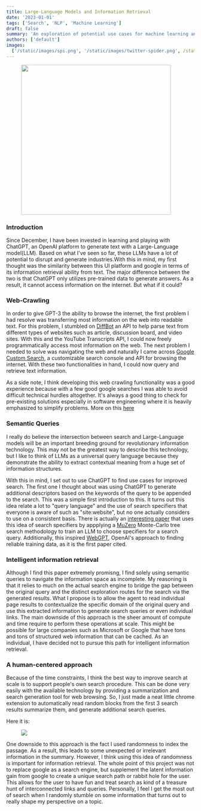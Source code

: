 ```yaml
---
title: Large-Language Models and Information Retrieval
date: '2023-01-01'
tags: ['Search', 'NLP', 'Machine Learning']
draft: false
summary: 'An exploration of potential use cases for machine learning and improved search'
authors: ['default']
images:
  ['/static/images/spi.png', '/static/images/twitter-spider.png', /static/images/spider-crawl.png/]
---
```


<figure>
  <img src="/static/images/spider-crawl.png/" width="400px" height="400px" />
</figure>

### Introduction

Since December, I have been invested in learning and playing with ChatGPT, an OpenAI platform to generate text with a Large-Language model(LLM). Based on what I've seen so far,
these LLMs have a lot of potential to disrupt and generate industries.With this in mind, my first thought was the similarity between this UI platform
and google in terms of its information retrieval ability from text. The major difference between the two is that ChatGPT only utilizes pre-trained data to generate answers.
As a result, it cannot access information on the internet. But what if it could?

### Web-Crawling

In order to give GPT-3 the ability to browse the internet, the first problem I had resolve was transferring most information on the web into
readable text. For this problem, I stumbled on [DiffBot](https://app.diffbot.com/extract/) an API to help parse text from different types of websites such as article, discussion board, and video sites.
With this and the YouTube Transcripts API, I could now freely programmatically access most information on the web. The next problem I needed to solve was navigating the web and naturally I came across
[Google Custom Search](https://programmablesearchengine.google.com/about/), a customizable search console and API for browsing the internet. With these two functionalities in hand, I could now query and
retrieve text information.

As a side note, I think developing this web crawling functionality was a good experience because with a few good google searches I was able to avoid
difficult technical hurdles altogether. It's always a good thing to check for pre-existing solutions especially in software engineering where it is heavily
emphasized to simplify problems. More on this [here](https://www.youtube.com/watch?v=BnIz7H5ruy0)

### Semantic Queries

I really do believe the intersection between search and Large-Language models will be an important breeding ground for revolutionary information technology.
This may not be the greatest way to describe this technology, but I like to think of LLMs as a universal query language because they demonstrate the ability to extract contextual meaning from
a huge set of information structures.

With this in mind, I set out to use ChatGPT to find use cases for improved search. The first one I thought about was using ChatGPT to generate
additional descriptors based on the keywords of the query to be appended to the search. This was a simple first introduction to this. It turns out this
idea relate a lot to "query language" and the use of search specifiers that everyone is aware of such as "site:website", but no one actually considers to use on a consistent
basis. There is actually an [interesting paper](https://arxiv.org/pdf/2109.00527.pdf) that uses this idea of search specifiers by appplying
a [MuZero](https://www.deepmind.com/blog/muzero-mastering-go-chess-shogi-and-atari-without-rules) Monte-Carlo tree search methodology to train an LLM to choose specifiers for a search query.
Additionally, this inspired [WebGPT](https://openai.com/blog/webgpt/), OpenAI's approach to finding reliable training data, as it is the first paper cited.

### Intelligent information retrieval

Although I find this paper extremely promisng, I find solely using semantic queries to navigate the information space as incomplete. My reasoning is that it relies to much on the actual search engine to bridge the gap between the original query
and the distinct exploration routes for the search via the generated results. What I propose is to allow the agent to read individual page results to contextualize the specific domain of the original query and use this
extracted information to generate search queries or even individual links. The main downside of this approach is the sheer amount of compute and time require to perform these operations at scale. This might be possible for large companies
such as Microsoft or Google that have tons and tons of structured web information that can be cached. As an individual, I have decided not to pursue this path for intelligent information retrieval.

### A human-centered approach

Because of the time constraints, I think the best way to improve search at scale is to support people's own search procedure.
This can be done very easily with the available technology by providing a summarization and search generation tool for web browsing.
So, I just made a neat little chrome extension to automatically read random blocks from the first 3 search results summarize them, and generate additional search
queries.

Here it is:

<figure>
  <img src="/static/images/search-extension.png" />
</figure>

One downside to this approach is the fact I used randomness to index the passage. As a result, this leads to some unexpected or irrelevant information
in the summary. However, I think using this idea of randomness is important for information retrieval. The whole point of this project was not to replace google
as a search engine, but supplement the latent information gain from google to create a unique search path or rabbit hole for the user. This allows for the
user to have fun and treat search as kind of a treasure hunt of interconnected links and queries. Personally, I feel I get the most out of search when I randomly
stumble on some information that turns out to really shape my perspective on a topic.
